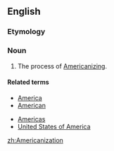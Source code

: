 ==English==
===Etymology===
{{suffix|Americanize|ation}}

===Noun===
{{en-noun}}

# The process of [[Americanizing]].

====Related terms====
{{rel-top|terms related to Americanization}}
*[[America]]
*[[American]]
{{rel-mid}}
*[[Americas]]
*[[United States of America]]
{{rel-bottom}}

[[zh:Americanization]]